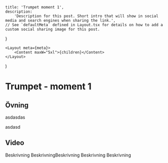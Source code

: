 
<!--
    NOTE: To publish a post, make a copy of this file and save it in the same folder.
    The filename will be determine the post url:
        - `example.mdx` will for example be published under `futurevisions.earth/news/example`
        - `your-post.mdx` will be published under `futurevisions.earth/news/your-post`
        - and so on
-->

    title: 'Trumpet moment 1',
    description:
        'Description for this post. Short intro that will show in social media and search engines when sharing the link.',
    // See `defaultMeta` defined in Layout.tsx for details on how to add a custom social sharing image for this post.
}

<!--
    NOTE: Only `.mdx` posts with a default export will be published.
    NOTE: To save a post as a draft without publishing it, it's possible to comment out the file
-->

    <Layout meta={meta}>
        <Content maxW="5xl">{children}</Content>
    </Layout>
)

# Trumpet - moment 1

## Övning

asdasdas

asdasd

## Video

Beskrivning BeskrivningBeskrivning Beskrivning Beskrivning

